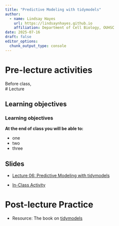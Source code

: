 ```yaml
---
title: "Predictive Modeling with tidymodels"
author: 
  - name: Lindsay Hayes
    url: https://lindsaynhayes.github.io
    affiliation: Department of Cell Biology, OUHSC
date: 2025-07-16
draft: false
editor_options: 
  chunk_output_type: console
---
```


# Pre-lecture activities

Before class, \
# Lecture

## Learning objectives

::: callout-note
### Learning objectives

**At the end of class you will be able to:**

-   one
-   two
-   three

:::

## Slides

-   [Lecture 06: Predictive Modeling with tidymodels](https://docs.google.com/presentation/d/1PF5USoyCYBt0-duq5GpOYyXYueUf7LxiA23my4zJXsk/edit?slide=id.g3601b4bb65a_0_9#slide=id.g3601b4bb65a_0_9)

-   [In-Class Activity](https://lindsaynhayes.github.io/introR2025/activities/classwork05/PCA_Penguins.html)


# Post-lecture Practice

- Resource: The book on [tidymodels](https://www.tmwr.org)